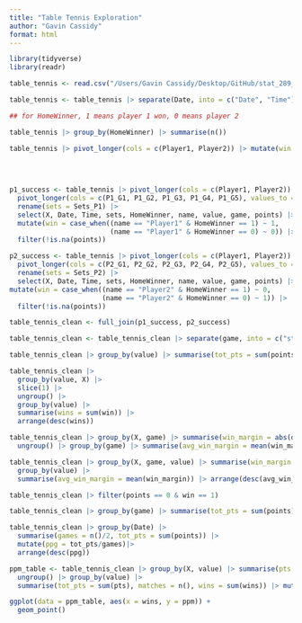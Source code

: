 ```yaml
---
title: "Table Tennis Exploration"
author: "Gavin Cassidy"
format: html
---
```


```r
library(tidyverse)
library(readr)
```

```r
table_tennis <- read.csv("/Users/Gavin Cassidy/Desktop/GitHub/stat_289_score2/gacass21/Table Tennis/Exploration/table_tennis.csv")
```

```r
table_tennis <- table_tennis |> separate(Date, into = c("Date", "Time"), sep = " ")

## for HomeWinner, 1 means player 1 won, 0 means player 2
```

```r
table_tennis |> group_by(HomeWinner) |> summarise(n())

table_tennis |> pivot_longer(cols = c(Player1, Player2)) |> mutate(win = case_when((name == "Player1" & HomeWinner == 1) ~ 1,
                                                                                   (name == "Player1" & HomeWinner == 0) ~ 0,
                                                                                   (name == "Player2" & HomeWinner == 1) ~ 0,
                                                                                   (name == "Player2" & HomeWinner == 0) ~ 1))
```


```r
p1_success <- table_tennis |> pivot_longer(cols = c(Player1, Player2)) |> filter(name == "Player1") |>
  pivot_longer(cols = c(P1_G1, P1_G2, P1_G3, P1_G4, P1_G5), values_to = "points", names_to = "game") |>
  rename(sets = Sets_P1) |>
  select(X, Date, Time, sets, HomeWinner, name, value, game, points) |> 
  mutate(win = case_when((name == "Player1" & HomeWinner == 1) ~ 1,
                         (name == "Player1" & HomeWinner == 0) ~ 0)) |>
  filter(!is.na(points))
```


```r
p2_success <- table_tennis |> pivot_longer(cols = c(Player1, Player2)) |> filter(name == "Player2") |>
  pivot_longer(cols = c(P2_G1, P2_G2, P2_G3, P2_G4, P2_G5), values_to = "points", names_to = "game") |>
  rename(sets = Sets_P2) |>
  select(X, Date, Time, sets, HomeWinner, name, value, game, points) |>
mutate(win = case_when((name == "Player2" & HomeWinner == 1) ~ 0,
                       (name == "Player2" & HomeWinner == 0) ~ 1)) |>
  filter(!is.na(points))
```


```r
table_tennis_clean <- full_join(p1_success, p2_success)

table_tennis_clean <- table_tennis_clean |> separate(game, into = c("stuff", "game"), sep = 4)

table_tennis_clean |> group_by(value) |> summarise(tot_pts = sum(points)) |> arrange(desc(tot_pts))
```


```r
table_tennis_clean |> 
  group_by(value, X) |> 
  slice(1) |> 
  ungroup() |> 
  group_by(value) |> 
  summarise(wins = sum(win)) |> 
  arrange(desc(wins))
```


```r
table_tennis_clean |> group_by(X, game) |> summarise(win_margin = abs(diff(points))) |>
  ungroup() |> group_by(game) |> summarise(avg_win_margin = mean(win_margin), games = n())

table_tennis_clean |> group_by(X, game, value) |> summarise(win_margin = abs(diff(points))) |> ungroup() |>
  group_by(value) |>
  summarise(avg_win_margin = mean(win_margin)) |> arrange(desc(avg_win_margin))
```


```r
table_tennis_clean |> filter(points == 0 & win == 1)

table_tennis_clean |> group_by(game) |> summarise(tot_pts = sum(points))
```


```r
table_tennis_clean |> group_by(Date) |>
  summarise(games = n()/2, tot_pts = sum(points)) |> 
  mutate(ppg = tot_pts/games)|>
  arrange(desc(ppg))
```


```r
ppm_table <- table_tennis_clean |> group_by(X, value) |> summarise(pts = sum(points), wins = mean(win)) |>
  ungroup() |> group_by(value) |>
  summarise(tot_pts = sum(pts), matches = n(), wins = sum(wins)) |> mutate(ppm = tot_pts/matches, winrate = (wins/matches)*100) |> arrange(desc(winrate))
```


```r
ggplot(data = ppm_table, aes(x = wins, y = ppm)) +
  geom_point()
```

